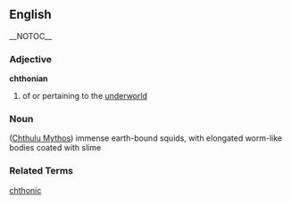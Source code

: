 == English == __NOTOC__
=== Adjective ===
'''chthonian''' {{wikipedia}}
# of or pertaining to the [[underworld]]

=== Noun ===
([[Chthulu Mythos]]) immense earth-bound squids, with elongated worm-like bodies coated with slime

=== Related Terms ===
[[chthonic]]